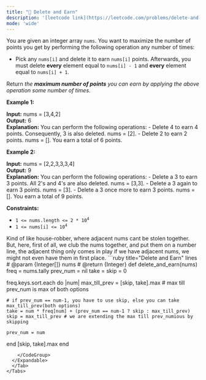 ```yaml
---
title: "🧀 Delete and Earn"
description: '[leetcode link](https://leetcode.com/problems/delete-and-earn/description/)'
mode: 'wide'
---
```

<Tabs>
  <Tab title="Question" icon="circle-question" iconType="regular">
    <Card>
      <p>You are given an integer array <code>nums</code>. You want to maximize the number of points you get by performing the following operation any number of times:</p>  <ul>  <li>Pick any <code>nums[i]</code> and delete it to earn <code>nums[i]</code> points. Afterwards, you must delete <b>every</b> element equal to <code>nums[i] - 1</code> and <strong>every</strong> element equal to <code>nums[i] + 1</code>.</li> </ul>  <p>Return <em>the <strong>maximum number of points</strong> you can earn by applying the above operation some number of times</em>.</p>   <p><strong class="example">Example 1:</strong></p>   <strong>Input:</strong> nums = [3,4,2] <br/> <strong>Output:</strong> 6 <br/> <strong>Explanation:</strong> You can perform the following operations: - Delete 4 to earn 4 points. Consequently, 3 is also deleted. nums = [2]. - Delete 2 to earn 2 points. nums = []. You earn a total of 6 points.   <p><strong class="example">Example 2:</strong></p>   <strong>Input:</strong> nums = [2,2,3,3,3,4] <br/> <strong>Output:</strong> 9 <br/> <strong>Explanation:</strong> You can perform the following operations: - Delete a 3 to earn 3 points. All 2&#39;s and 4&#39;s are also deleted. nums = [3,3]. - Delete a 3 again to earn 3 points. nums = [3]. - Delete a 3 once more to earn 3 points. nums = []. You earn a total of 9 points.   <p><strong>Constraints:</strong></p>  <ul>  <li><code>1 &lt;= nums.length &lt;= 2 * 10<sup>4</sup></code></li>  <li><code>1 &lt;= nums[i] &lt;= 10<sup>4</sup></code></li> </ul> 
    </Card>
  </Tab>
  <Tab title="Solution" icon="lightbulb" iconType="regular" >
    <Card>
      Kind of like house-robber, where adjacent nums cant be stolen together. But, here, first of all, we club the nums together, and put them on a number line, the adjacent thing only comes in play if we have adjacent nums, we might not even have them in first place.
</Card>
  <Expandable title="code">
    <CodeGroup dropdown>
```ruby title="Delete and Earn" lines
# @param {Integer[]} nums
# @return {Integer}
def delete_and_earn(nums)
  freq = nums.tally
  prev_num = nil
  take = skip = 0

  freq.keys.sort.each do |num|
    max_till_prev = [skip, take].max # max till prev_num is max of both options
    
    # if prev_num == num-1, you have to use skip, else you can take max_till_prev(both options)
    take = num * freq[num] + (prev_num == num-1 ? skip : max_till_prev)
    skip = max_till_prev # we are extending the max till prev_numious by skipping
    
    prev_num = num
  end
  [skip, take].max
end
```
    </CodeGroup>
  </Expandable>
  </Tab>
</Tabs>